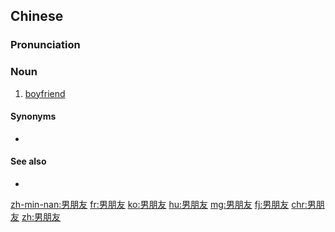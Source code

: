 ==Chinese==
{{zh-forms|type=12}}

===Pronunciation===
{{zh-pron
|m=nánpéngyǒu,tl=y
|c=naam4 pang4 jau5
|h=pfs=nàm-phèn-yû
|mn=lâm-pêng-iú
|cat=n
}}

===Noun===
{{zh-noun}}

# [[boyfriend]]
#: {{zh-x|我 男朋友 真的 是 太 棒 啦。|My '''boyfriend''' is really awesome.}}

====Synonyms====
* {{zh-l|男友}}

====See also====
* {{zh-l|女朋友}}

[[zh-min-nan:男朋友]]
[[fr:男朋友]]
[[ko:男朋友]]
[[hu:男朋友]]
[[mg:男朋友]]
[[fj:男朋友]]
[[chr:男朋友]]
[[zh:男朋友]]